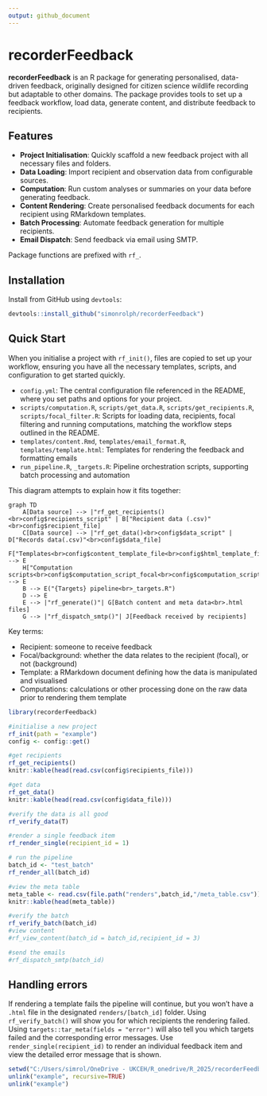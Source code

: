 ```yaml
---
output: github_document
---
```


# recorderFeedback

**recorderFeedback** is an R package for generating personalised, data-driven feedback, originally designed for citizen science wildlife recording but adaptable to other domains. The package provides tools to set up a feedback workflow, load data, generate content, and distribute feedback to recipients.

## Features

- **Project Initialisation**: Quickly scaffold a new feedback project with all necessary files and folders.
- **Data Loading**: Import recipient and observation data from configurable sources.
- **Computation**: Run custom analyses or summaries on your data before generating feedback.
- **Content Rendering**: Create personalised feedback documents for each recipient using RMarkdown templates.
- **Batch Processing**: Automate feedback generation for multiple recipients.
- **Email Dispatch**: Send feedback via email using SMTP.

Package functions are prefixed with `rf_`.

## Installation

Install from GitHub using `devtools`:

```r
devtools::install_github("simonrolph/recorderFeedback")
```

## Quick Start

When you initialise a project with `rf_init()`, files are copied to set up your workflow, ensuring you have all the necessary templates, scripts, and configuration to get started quickly.

 * `config.yml`: The central configuration file referenced in the README, where you set paths and options for your project.
 * `scripts/computation.R`, `scripts/get_data.R`, `scripts/get_recipients.R`, `scripts/focal_filter.R`: Scripts for loading data, recipients, focal filtering and running computations, matching the workflow steps outlined in the README.
 * `templates/content.Rmd`, `templates/email_format.R`, `templates/template.html`: Templates for rendering the feedback and formatting emails
 * `run_pipeline.R`, `_targets.R`: Pipeline orchestration scripts, supporting batch processing and automation
 
 
This diagram attempts to explain how it fits together:
 
```mermaid
graph TD
    A[Data source] --> |"rf_get_recipients()<br>config$recipients_script" | B["Recipient data (.csv)"<br>config$recipient_file]
    C[Data source] --> |"rf_get_data()<br>config$data_script" | D["Records data(.csv)"<br>config$data_file]
    F["Templates<br>config$content_template_file<br>config$html_template_file"] --> E
    H["Computation scripts<br>config$computation_script_focal<br>config$computation_script_background"] --> E
    B --> E("{Targets} pipeline<br>_targets.R")
    D --> E
    E --> |"rf_generate()"| G[Batch content and meta data<br>.html files]
    G --> |"rf_dispatch_smtp()"| J[Feedback received by recipients]
```

Key terms:

 - Recipient: someone to receive feedback
 - Focal/background: whether the data relates to the recipient (focal), or not (background)
 - Template: a RMarkdown document defining how the data is manipulated and visualised
 - Computations: calculations or other processing done on the raw data prior to rendering them template

```r
library(recorderFeedback)

#initialise a new project
rf_init(path = "example")
config <- config::get()

#get recipients
rf_get_recipients()
knitr::kable(head(read.csv(config$recipients_file)))

#get data
rf_get_data()
knitr::kable(head(read.csv(config$data_file)))

#verify the data is all good
rf_verify_data(T)

#render a single feedback item
rf_render_single(recipient_id = 1)

# run the pipeline
batch_id <- "test_batch"
rf_render_all(batch_id)

#view the meta table
meta_table <- read.csv(file.path("renders",batch_id,"/meta_table.csv"))
knitr::kable(head(meta_table))

#verify the batch
rf_verify_batch(batch_id)
#view content
#rf_view_content(batch_id = batch_id,recipient_id = 3)

#send the emails
#rf_dispatch_smtp(batch_id)
```

## Handling errors

If rendering a template fails the pipeline will continue, but you won't have a `.html` file in the designated `renders/[batch_id]` folder. Using `rf_verify_batch()` will show you for which recipients the rendering failed. Using `targets::tar_meta(fields = "error")` will also tell you which targets failed and the corresponding error messages. Use `render_single(recipient_id)` to render an individual feedback item and view the detailed error message that is shown.

```r
setwd("C:/Users/simrol/OneDrive - UKCEH/R_onedrive/R_2025/recorderFeedback")
unlink("example", recursive=TRUE)
unlink("example")
```

